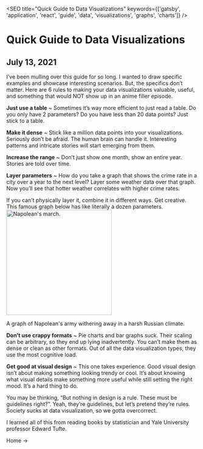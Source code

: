

<SEO title="Quick Guide to Data Visualizations" keywords={['gatsby', 'application', 'react', 'guide', 'data', 'visualizations', 'graphs', 'charts']} />

# Quick Guide to Data Visualizations
## July 13, 2021

I’ve been mulling over this guide for so long. I wanted to draw specific examples and showcase interesting scenarios. But, the specifics don’t matter. Here are 6 rules to making your data visualizations valuable, useful, and something that would NOT show up in an anime filler episode.

**Just use a table** ~ Sometimes it’s way more efficient to just read a table. Do you only have 2 parameters? Do you have less than 20 data points? Just stick to a table.

**Make it dense** ~ Stick like a million data points into your visualizations. Seriously don’t be afraid. The human brain can handle it. Interesting patterns and intricate stories will start emerging from them.

**Increase the range** ~ Don’t just show one month, show an entire year. Stories are told over time.

**Layer parameters** ~ How do you take a graph that shows the crime rate in a city over a year to the next level? Layer some weather data over that graph. Now you’ll see that hotter weather correlates with higher crime rates.

If you can’t physically layer it, combine it in different ways. Get creative. This famous graph below has like literally a dozen parameters.
<img height="277px" loading="lazy" src={napolean} alt="Napolean's march."  class="center"/>
<div class="caption">A graph of Napolean's army withering away in a harsh Russian climate.</div>

**Don’t use crappy formats** ~ Pie charts and bar graphs suck. Their scaling can be arbitrary, so they end up lying inadvertently. You can’t make them as dense or clean as other formats. Out of all the data visualization types, they use the most cognitive load.

**Get good at visual design** ~ This one takes experience. Good visual design isn’t about making something looking trendy or cool. It’s about knowing what visual details make something more useful while still setting the right mood. It’s a hard thing to do.

You may be thinking, “But nothing in design is a rule. These must be guidelines right?”. Yeah, they’re guidelines, but let’s pretend they’re rules. Society sucks at data visualization, so we gotta overcorrect.

I learned all of this from reading books by statistician and Yale University professor Edward Tufte.

<Link to="/">Home -></Link>
